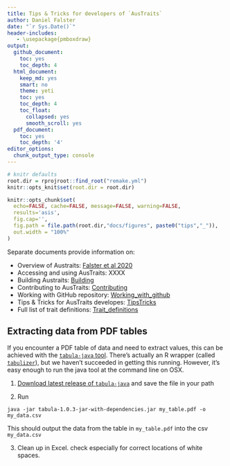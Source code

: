 ```yaml
---
title: Tips & Tricks for developers of `AusTraits`
author: Daniel Falster
date: "`r Sys.Date()`"
header-includes:
   - \usepackage{pmboxdraw}
output:
  github_document:
    toc: yes
    toc_depth: 4
  html_document:
    keep_md: yes
    smart: no
    theme: yeti
    toc: yes
    toc_depth: 4
    toc_float:
      collapsed: yes
      smooth_scroll: yes
  pdf_document:
    toc: yes
    toc_depth: '4'
editor_options:
  chunk_output_type: console
---
```


<!-- TipsTricks.md is generated from TipsTricks.Rmd Please edit that file -->

<!-- hack to get indentation on 3rd level of floating TOC in html; see
https://stackoverflow.com/questions/46201753/rmarkdown-indentation-of-toc-items-in-html-output
 -->
<script>
$(document).ready(function() {
  $items = $('div#TOC li');
  $items.each(function(idx) {
    num_ul = $(this).parentsUntil('#TOC').length;
    $(this).css({'text-indent': num_ul * 10, 'padding-left': 0});
  });

});
</script>

```r
# knitr defaults
root.dir = rprojroot::find_root("remake.yml")
knitr::opts_knit$set(root.dir = root.dir)

knitr::opts_chunk$set(
  echo=FALSE, cache=FALSE, message=FALSE, warning=FALSE,
  results='asis',
  fig.cap='', 
  fig.path = file.path(root.dir,"docs/figures", paste0("tips","_")),
  out.width = "100%"
)
```

Separate documents provide information on: 

- Overview of Austraits: [Falster et al 2020](XXXX)
- Accessing and using AusTraits: XXXX
- Building Austraits: [Building](Building.md)
- Contributing to AusTraits: [Contributing](Contributing.md)
- Working with GitHub repository: [Working_with_github](Working_with_github.md)
- Tips & Tricks for AusTraits developes: [TipsTricks](TipTricks.md)
- Full list of trait definitions: [Trait_definitions](Trait_definitions.md)


## Extracting data from PDF tables

If you encounter a PDF table of data and need to extract values, this can be achieved with the [`tabula-java` tool](https://github.com/tabulapdf/tabula-java/). There's actually an R wrapper (called [`tabulizer`](https://github.com/ropensci/tabulizer)), but we haven't succeeded in getting this running. However, it's easy enough to run the java tool at the command line on OSX.

1. [Download latest release of `tabula-java`](https://github.com/tabulapdf/tabula-java/releases) and save the file in your path

2. Run
```
java -jar tabula-1.0.3-jar-with-dependencies.jar my_table.pdf -o my_data.csv
```
This should output the data from the table in `my_table.pdf` into the csv `my_data.csv`

3. Clean up in Excel. check especially for correct locations of white spaces.

